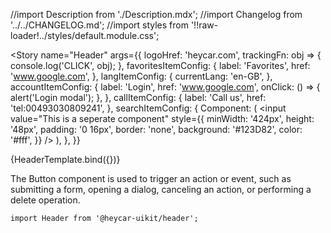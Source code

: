 
//import Description from './Description.mdx';
//import Changelog from '../../CHANGELOG.md';
//import styles from '!!raw-loader!../styles/default.module.css';

<!-- Meta -->

<Meta title="Components/Header" component={Header} />


<!-- Canvas -->

<Story
  name="Header"
  args={{
    logoHref: 'heycar.com',
    trackingFn: obj => {
      console.log('CLICK', obj);
    },
    favoritesItemConfig: {
      label: 'Favorites',
      href: 'www.google.com',
    },
    langItemConfig: {
      currentLang: 'en-GB',
    },
    accountItemConfig: {
      label: 'Login',
      href: 'www.google.com',
      onClick: () => {
        alert('Login modal');
      },
    },
    callItemConfig: {
      label: 'Call us',
      href: 'tel:00493030809241',
    },
    searchItemConfig: {
      Component: (
        <input
          value="This is a seperate component"
          style={{
            minWidth: '424px',
            height: '48px',
            padding: '0 16px',
            border: 'none',
            background: '#123D82',
            color: '#fff',
          }}
        />
      ),
    },
  }}
>
  {HeaderTemplate.bind({})}
</Story>

<!-- Docs -->

<ComponentHeader
  name="Header"
  version={version}
  stage={1}
  design="https://www.figma.com/file/rrvkvQEoVTOHa7MzyKSaoz/OTP-Global-Design-System?node-id=4496-100132"
/>

The Button component is used to trigger an action or event, such as submitting a form, opening a dialog, canceling an action, or performing a delete operation.

```tsx
import Header from '@heycar-uikit/header';
```

<!-- Description -->
